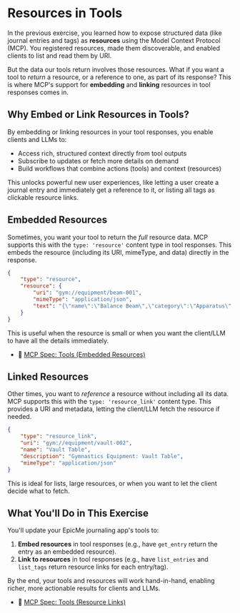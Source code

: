 # Resources in Tools

In the previous exercise, you learned how to expose structured data (like journal entries and tags) as **resources** using the Model Context Protocol (MCP). You registered resources, made them discoverable, and enabled clients to list and read them by URI.

But the data our tools return involves those resources. What if you want a tool to _return_ a resource, or a reference to one, as part of its response? This is where MCP's support for **embedding** and **linking** resources in tool responses comes in.

## Why Embed or Link Resources in Tools?

By embedding or linking resources in your tool responses, you enable clients and LLMs to:

- Access rich, structured context directly from tool outputs
- Subscribe to updates or fetch more details on demand
- Build workflows that combine actions (tools) and context (resources)

This unlocks powerful new user experiences, like letting a user create a journal entry and immediately get a reference to it, or listing all tags as clickable resource links.

## Embedded Resources

Sometimes, you want your tool to return the _full_ resource data. MCP supports this with the `type: 'resource'` content type in tool responses. This embeds the resource (including its URI, mimeType, and data) directly in the response.

```json
{
	"type": "resource",
	"resource": {
		"uri": "gym://equipment/beam-001",
		"mimeType": "application/json",
		"text": "{\"name\":\"Balance Beam\",\"category\":\"Apparatus\",\"length\":5.0,\"unit\":\"meters\"}"
	}
}
```

This is useful when the resource is small or when you want the client/LLM to have all the details immediately.

- 📜 [MCP Spec: Tools (Embedded Resources)](https://modelcontextprotocol.io/specification/2025-06-18/server/tools#embedded-resources)

## Linked Resources

Other times, you want to _reference_ a resource without including all its data. MCP supports this with the `type: 'resource_link'` content type. This provides a URI and metadata, letting the client/LLM fetch the resource if needed.

```json
{
	"type": "resource_link",
	"uri": "gym://equipment/vault-002",
	"name": "Vault Table",
	"description": "Gymnastics Equipment: Vault Table",
	"mimeType": "application/json"
}
```

This is ideal for lists, large resources, or when you want to let the client decide what to fetch.

## What You'll Do in This Exercise

You'll update your EpicMe journaling app's tools to:

1. **Embed resources** in tool responses (e.g., have `get_entry` return the entry as an embedded resource).
2. **Link to resources** in tool responses (e.g., have `list_entries` and `list_tags` return resource links for each entry/tag).

By the end, your tools and resources will work hand-in-hand, enabling richer, more actionable results for clients and LLMs.

- 📜 [MCP Spec: Tools (Resource Links)](https://modelcontextprotocol.io/specification/2025-06-18/server/tools#resource-links)
